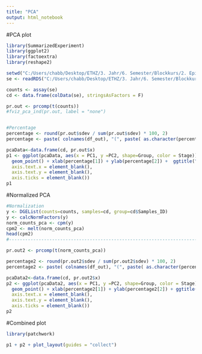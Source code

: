 ```yaml
---
title: "PCA"
output: html_notebook
---
```


#PCA plot


```r
library(SummarizedExperiment)
library(ggplot2)
library(factoextra)
library(reshape2)

setwd("C:/Users/chabb/Desktop/ETHZ/3. Jahr/6. Semester/Blockkurs/2. Epigenetic mechanism/Project/project6_bc2021")
se <- readRDS("C:/Users/chabb/Desktop/ETHZ/3. Jahr/6. Semester/Blockkurs/2. Epigenetic mechanism/Project/project6_bc2021/data/counts_bins_apa.rds")

counts <- assay(se)
cd <- data.frame(colData(se), stringsAsFactors = F)

pr.out <- prcomp(t(counts))
#fviz_pca_ind(pr.out, label = "none")


#Percentage
percentage <- round(pr.out$sdev / sum(pr.out$sdev) * 100, 2)
percentage <- paste( colnames(df_out), "(", paste( as.character(percentage), "%", ")", sep="") )

pcaData<-data.frame(cd, pr.out$x)
p1 <- ggplot(pcaData, aes(x = PC1, y =PC2, shape=Group, color = Stage))+
  geom_point() + xlab(percentage[1]) + ylab(percentage[2]) +  ggtitle("PCA plot - Unnomalized data") + theme(plot.title = element_text(hjust = 0.5)) + theme(
  axis.text.x = element_blank(),
  axis.text.y = element_blank(),
  axis.ticks = element_blank())
p1

```


#Normalized PCA
```R
#Normalization
y <- DGEList(counts=counts, samples=cd, group=cd$Samples_ID)
y <- calcNormFactors(y)
norm_counts_pca <- cpm(y)
cpm2 <- melt(norm_counts_pca)
head(cpm2)
#---------------------------------------------------------------------------------------

pr.out2 <- prcomp(t(norm_counts_pca))

percentage2 <- round(pr.out2$sdev / sum(pr.out2$sdev) * 100, 2)
percentage2 <- paste( colnames(df_out), "(", paste( as.character(percentage2), "%", ")", sep="") )

pcaData2<-data.frame(cd, pr.out2$x)
p2 <- ggplot(pcaData2, aes(x = PC1, y =PC2, shape=Group, color = Stage))+
  geom_point() + xlab(percentage2[1]) + ylab(percentage2[2]) + ggtitle("PCA plot - Nomalized data") + theme(plot.title = element_text(hjust = 0.5)) + theme(
  axis.text.x = element_blank(),
  axis.text.y = element_blank(),
  axis.ticks = element_blank())
p2
```

#Combined plot

```R
library(patchwork)

p1 + p2 + plot_layout(guides = "collect")


```
